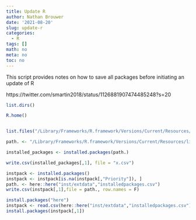 ```yaml
---
title: Update R
author: Nathan Brouwer
date: '2021-08-20'
slug: update-r
categories:
  - R
tags: []
math: no
meta: no
toc: no
---
```



<!--more-->


This script provides notes on how to save all packages before initiating an update of R 

https://twitter.com/smartin2018/status/1126881907474485248?s=20

```r
list.dirs()

R.home()


list.files("/Library/Frameworks/R.framework/Versions/Current/Resources/library")

path. <- "/Library/Frameworks/R.framework/Versions/Current/Resources/library"

installed_packages <- installed.packages(path.)

write.csv(installed_packages[,1], file = "x.csv")

```


```r
instpack <- installed.packages()
instpack <- instpack[is.na(instpack[,"Priority"]), ]
path. <- here::here("inst/extdata","installedpackages.csv")
write.csv(instpack[,1],file = path., row.names = F)
```


```r
install.packages("here")
instpack <- read.csv(here::here("inst/extdata","installedpackages.csv"))
install.packages(instpack[,1])
```


